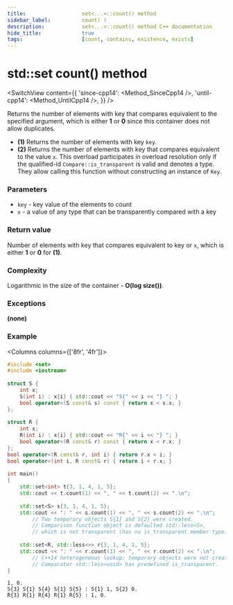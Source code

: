 ```yaml
---
title:					set<...>::count() method
sidebar_label:			count( )
description:			set<...>::count() method C++ documentation
hide_title:				true
tags:					[count, contains, existence, exists]
---
```



<!----------------- Codes ---------------------->

<!-- count() -->

# std::set count() method

<SwitchView content={{
    'since-cpp14': <Method_SinceCpp14 />,
    'until-cpp14': <Method_UntilCpp14 />,
    }} />

Returns the number of elements with key that compares equivalent to the specified argument, which is either **1** or **0** since this container does not allow duplicates.

 - **(1)** Returns the number of elements with key `key`.
 - **(2)** Returns the number of elements with key that compares equivalent to the value `x`. 
    This overload participates in overload resolution only if the qualified-id `Compare::is_transparent` is valid and denotes a type. They allow calling this function without constructing an instance of `Key`.

### Parameters

 - `key` - key value of the elements to count
 - `x` - a value of any type that can be transparently compared with a key

### Return value

Number of elements with key that compares equivalent to key or `x`, which is either **1** or **0** for **(1)**.

### Complexity

Logarithmic in the size of the container - **O(log size())**.

### Exceptions

**(none)**

### Example

<Columns columns={['8fr', '4fr']}>
<div>

```cpp title='Main.cpp' showLineNumbers
#include <set>
#include <iostream>
 
struct S {
    int x;
    S(int i) : x{i} { std::cout << "S{" << i << "} "; }
    bool operator<(S const& s) const { return x < s.x; }
};
 
struct R {
    int x;
    R(int i) : x{i} { std::cout << "R{" << i << "} "; }
    bool operator<(R const& r) const { return x < r.x; }
};
bool operator<(R const& r, int i) { return r.x < i; }
bool operator<(int i, R const& r) { return i < r.x; }
 
int main()
{
    std::set<int> t{3, 1, 4, 1, 5};
    std::cout << t.count(1) << ", " << t.count(2) << ".\n";
 
    std::set<S> s{3, 1, 4, 1, 5};
    std::cout << ": " << s.count(1) << ", " << s.count(2) << ".\n";
        // Two temporary objects S{1} and S{2} were created.
        // Comparison function object is defaulted std::less<S>,
        // which is not transparent (has no is_transparent member type).
 
    std::set<R, std::less<>> r{3, 1, 4, 1, 5};
    std::cout << ": " << r.count(1) << ", " << r.count(2) << ".\n";
        // C++14 heterogeneous lookup; temporary objects were not created.
        // Comparator std::less<void> has predefined is_transparent.
}
```

</div>
<div>

```plaintext title="Possible output"
1, 0.
S{3} S{1} S{4} S{1} S{5} : S{1} 1, S{2} 0.
R{3} R{1} R{4} R{1} R{5} : 1, 0.
```

</div>
</Columns>
